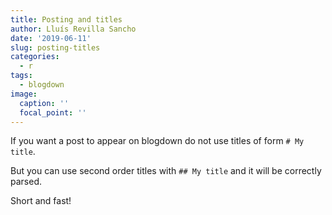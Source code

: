 ```yaml
---
title: Posting and titles
author: Lluís Revilla Sancho
date: '2019-06-11'
slug: posting-titles
categories:
  - r
tags:
  - blogdown
image:
  caption: ''
  focal_point: ''
---
```



If you want a post to appear on blogdown do not use titles of form `# My title`.

But you can use second order titles with `## My title` and it will be correctly parsed.

Short and fast!
